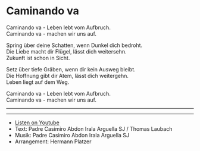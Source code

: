 
# Caminando va






Caminando va - Leben lebt vom Aufbruch.  
Caminando va - machen wir uns auf.   


Spring über deine Schatten, wenn Dunkel dich bedroht.   
Die Liebe macht dir Flügel, lässt dich weitersehn.   
Zukunft ist schon in Sicht.   


Setz über tiefe Gräben, wenn dir kein Ausweg bleibt.   
Die Hoffnung gibt dir Atem, lässt dich weitergehn.   
Leben liegt auf dem Weg.  


Caminando va - Leben lebt vom Aufbruch.   
Caminando va - machen wir uns auf.  

----
<AudioComponent source="/audio/caminando-va-leben-lebt-vom-aufbruch.opus"/>  

<AudioComponent source="https://drive.google.com/uc?export=download&id=1T_EEVy3KnrXGeb4kINUk6SX9lDG7d1kD"/>  

---

- [Listen on Youtube](https://www.youtube.com/watch?v=7vDy1r0h7Z8) 
- Text: Padre Casimiro Abdon Irala Arguella SJ / Thomas Laubach
- Musik: Padre Casimiro Abdon Irala Arguella SJ
- Arrangement: Hermann Platzer

